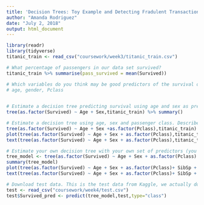 ```yaml
---
title: 'Decision Trees: Toy Example and Detecting Fradulent Transactions'
author: "Amanda Rodriguez"
date: "July 2, 2018"
output: html_document
---
```


```r
library(readr)
library(tidyverse)
titanic_train <- read_csv("coursework/week3/titanic_train.csv")

# What percentage of passengers in our data set survived?
titanic_train %>% summarise(pass_survived = mean(Survived))
```

```r
# Which variables do you think may be good predictors of the survival on the Titanic? Document your exploration. (Hint: You may want to turn the Survived variable into a factor using the factor() function.)
# age, gender, Pclass
 
```

```r
# Estimate a decision tree predicting survival using age and sex as predictors. Describe your results.
tree(as.factor(Survived) ~ Age + Sex,titanic_train) %>% summary()

```

```r
# Estimate a decision tree using age, sex and passenger class. Describe your results.
tree(as.factor(Survived) ~ Age + Sex +as.factor(Pclass),titanic_train) %>% summary()
plot(tree(as.factor(Survived) ~ Age + Sex + as.factor(Pclass),titanic_train))
text(tree(as.factor(Survived) ~ Age + Sex + as.factor(Pclass),titanic_train),pretty =0)
```

```r
# Estimate your own decision tree with your own set of predictors (you are, of course, free to include the predictors we used above). How accurate is your model on the training data? How does it compare to the models above?
tree_model <- tree(as.factor(Survived) ~ Age + Sex + as.factor(Pclass) + SibSp + Parch,titanic_train)
summary(tree_model)
plot(tree(as.factor(Survived) ~ Age + Sex + as.factor(Pclass)+ SibSp + Parch,titanic_train))
text(tree(as.factor(Survived) ~ Age + Sex + as.factor(Pclass)+ SibSp + Parch,titanic_train),pretty =0)
```

```r
# Download test data. This is the test data from Kaggle, we actually don't know the true fate of the passengers in this data set. Use this data to make predictions for these passengers.
test <- read_csv("coursework/week4/test.csv")
test$Survived_pred <- predict(tree_model,test,type="class")
```